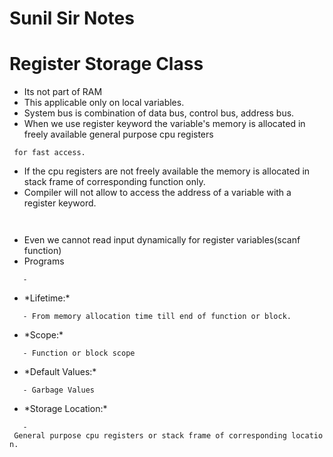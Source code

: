 = Sunil Sir Notes=
= Register Storage Class =

* Its not part of RAM
* This applicable only on local variables.
* System bus is combination of data bus, control bus, address bus.
* When we use register keyword the variable's memory is allocated in freely available general purpose cpu registers
  for fast access.
* If the cpu registers are not freely available the memory is allocated in stack frame of corresponding function only.
* Compiler will not allow to access the address of a variable with a register keyword.
	{{file:/home/basith/Pictures/registerKeywordPic.png|System, data, control bus picture}}
* Even we cannot read input dynamically for register variables(scanf function)
* Programs
	- {{vfile:/home/basith/Coding/CProgramming/vivenEmbeddedAcademy/vivenOld/registerKeyword1.c|Register Keyword Program 1}}

* *Lifetime:*
	- From memory allocation time till end of function or block.
* *Scope:*
	- Function or block scope
* *Default Values:*
	- Garbage Values
* *Storage Location:*
	- General purpose cpu registers or stack frame of corresponding location.
